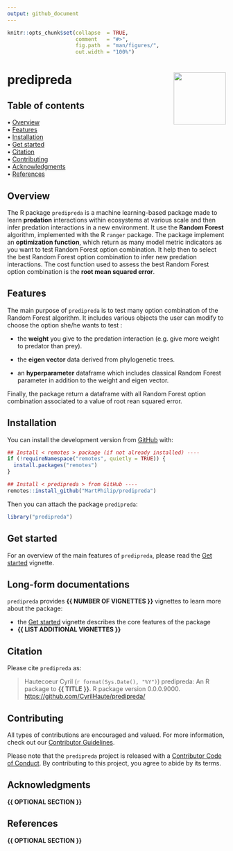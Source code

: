 ```yaml
---
output: github_document
---
```


<!-- README.md is generated from README.Rmd. Please edit that file -->


```r
knitr::opts_chunk$set(collapse  = TRUE,
                      comment   = "#>",
                      fig.path  = "man/figures/",
                      out.width = "100%")
```



predipreda <img src="man/figures/package-sticker.png" align="right" style="float:right; height:120px;"/>
=========================================================

<!-- badges: start -->
<!-- badges: end -->

## Table of contents

<p align="left">
  • <a href="#overview">Overview</a><br>
  • <a href="#features">Features</a><br>
  • <a href="#installation">Installation</a><br>
  • <a href="#get-started">Get started</a><br>
  • <a href="#citation">Citation</a><br>
  • <a href="#contributing">Contributing</a><br>
  • <a href="#acknowledgments">Acknowledgments</a><br>
  • <a href="#references">References</a>
</p>

## Overview

The R package `predipreda` is a machine learning-based package made to learn **predation** interactions within ecosystems at various scale and then infer predation interactions in a new environment. It use the **Random Forest** algorithm, implemented with the R `ranger` package. The package implement an **optimization function**, which return as many model metric indicators as you want to test Random Forest option combination. It help then to select the best Random Forest option combination to infer new predation interactions. The cost function used to assess the best Random Forest option combination is the **root mean squared error**.


## Features

The main purpose of `predipreda` is to test many option combination of the Random Forest algorithm. It includes various objects the user can modify to choose the option she/he wants to test : 

- the **weight** you give to the predation interaction (e.g. give more weight to predator than prey).

- the **eigen vector** data derived from phylogenetic trees.

- an **hyperparameter** dataframe which includes classical Random Forest parameter in addition to the weight and eigen vector.

Finally, the package return a dataframe with all Random Forest option combination associated to a value of root rean squared error. 



## Installation

You can install the development version from [GitHub](https://github.com/) with:

```r
## Install < remotes > package (if not already installed) ----
if (!requireNamespace("remotes", quietly = TRUE)) {
  install.packages("remotes")
}

## Install < predipreda > from GitHub ----
remotes::install_github("MartPhilip/predipreda")
```

Then you can attach the package `predipreda`:

```r
library("predipreda")
```



## Get started

For an overview of the main features of `predipreda`, please read the 
[Get started](https://CyrilHaute.github.io/predipreda/articles/predipreda.html)
vignette.



## Long-form documentations

`predipreda` provides **{{ NUMBER OF VIGNETTES }}** vignettes to learn more about the package:

- the [Get started](https://CyrilHaute.github.io/predipreda/articles/predipreda.html)
vignette describes the core features of the package
- **{{ LIST ADDITIONAL VIGNETTES }}**



## Citation

Please cite `predipreda` as: 

> Hautecoeur Cyril (`r format(Sys.Date(), "%Y")`) predipreda: An R 
package to **{{ TITLE }}**. R package version 0.0.0.9000. 
<https://github.com/CyrilHaute/predipreda/>



## Contributing

All types of contributions are encouraged and valued. For more information, 
check out our [Contributor Guidelines](https://github.com/CyrilHaute/predipreda/blob/main/CONTRIBUTING.md).

Please note that the `predipreda` project is released with a 
[Contributor Code of Conduct](https://contributor-covenant.org/version/2/1/CODE_OF_CONDUCT.html). 
By contributing to this project, you agree to abide by its terms.



## Acknowledgments

**{{ OPTIONAL SECTION }}**



## References

**{{ OPTIONAL SECTION }}**
